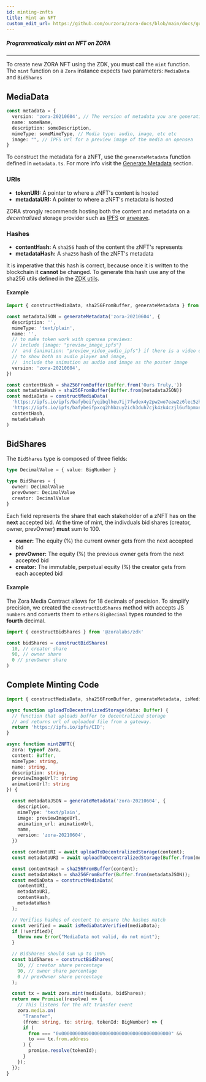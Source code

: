 ```yaml
---
id: minting-znfts
title: Mint an NFT
custom_edit_url: https://github.com/ourzora/zora-docs/blob/main/docs/guides/minting-znfts.mdx
---
```


##### Programmatically mint an NFT on ZORA

---

To create new ZORA NFT using the ZDK, you must call the `mint` function. The `mint` function on a `Zora` instance expects two parameters: `MediaData` and `BidShares`

## MediaData

```typescript
const metadata = {
  version: 'zora-20210604', // The version of metadata you are generating
  name: someName,
  description: someDescription,
  mimeType: someMimeType, // Media type: audio, image, etc etc
  image: "", // IPFS url for a preview image of the media on opensea
}
```

To construct the metadata for a zNFT, use the `generateMetadata` function defined in `metadata.ts`.
For more info visit the [Generate Metadata](../developer-tools/zdk/metadata#generate-metadata) section.

### URIs

- **tokenURI:** A pointer to where a zNFT's content is hosted
- **metadataURI:** A pointer to where a zNFT's metadata is hosted

ZORA strongly recommends hosting both the content and metadata on a _decentralized_ storage provider such as [IPFS](https://ipfs.io/) or [arweave](https://www.arweave.org/).

### Hashes

- **contentHash:** A `sha256` hash of the content the zNFT's represents
- **metadataHash:** A `sha256` hash of the zNFT's metadata

It is imperative that this hash is correct, because once it is written to the
blockchain it **cannot** be changed. To generate this hash use any of the sha256 utils defined in the [ZDK utils](../developer-tools/zdk/utility#hashing-utilities).

#### Example

```typescript
import { constructMediaData, sha256FromBuffer, generateMetadata } from '@zoralabs/zdk'

const metadataJSON = generateMetadata('zora-20210604', {
  description: '',
  mimeType: 'text/plain',
  name: '',
  // to make token work with opensea previews:
  // include {image: "preview_image_ipfs"}
  //  and {animation: "preview_video_audio_ipfs"} if there is a video or audio associated
  // to show both an audio player and image, 
  //  include the animation as audio and image as the poster image
  version: 'zora-20210604',
})

const contentHash = sha256FromBuffer(Buffer.from('Ours Truly,'))
const metadataHash = sha256FromBuffer(Buffer.from(metadataJSON))
const mediaData = constructMediaData(
  'https://ipfs.io/ipfs/bafybeifyqibqlheu7ij7fwdex4y2pw2wo7eaw2z6lec5zhbxu3cvxul6h4',
  'https://ipfs.io/ipfs/bafybeifpxcq2hhbzuy2ich3duh7cjk4zk4czjl6ufbpmxep247ugwzsny4',
  contentHash,
  metadataHash
)
```

## BidShares

The `BidShares` type is composed of three fields:

```typescript
type DecimalValue = { value: BigNumber }

type BidShares = {
  owner: DecimalValue
  prevOwner: DecimalValue
  creator: DecimalValue
}
```

Each field represents the share that each stakeholder of a zNFT has on the **next** accepted bid. At the
time of mint, the indivduals bid shares (creator, owner, prevOwner) **must** sum to 100.

- **owner:** The equity (%) the current owner gets from the next accepted bid
- **prevOwner:** The equity (%) the previous owner gets from the next accepted bid
- **creator:** The immutable, perpetual equity (%) the creator gets from each accepted bid

#### Example

The Zora Media Contract allows for 18 decimals of precision. To simplify precision, we created the `constructBidShares` method with accepts JS `numbers` and converts them to `ethers` `BigDecimal` types rounded to the **fourth** decimal.

```typescript
import { constructBidShares } from '@zoralabs/zdk'

const bidShares = constructBidShares(
  10, // creator share
  90, // owner share
  0 // prevOwner share
)
```

## Complete Minting Code

```typescript
import { constructMediaData, sha256FromBuffer, generateMetadata, isMediaDataVerified, Zora } from '@zoralabs/zdk'

async function uploadToDecentralizedStorage(data: Buffer) {
  // function that uploads buffer to decentralized storage
  // and returns url of uploaded file from a gateway.
  return 'https://ipfs.io/ipfs/CID';
}

async function mintZNFT({
  zora: typeof Zora,
  content: Buffer,
  mimeType: string,
  name: string,
  description: string,
  previewImageUrl?: string
  animationUrl?: string
}) {

  const metadataJSON = generateMetadata('zora-20210604', {
    description,
    mimeType: 'text/plain',
    image: previewImageUrl,
    animation_url: animationUrl,
    name,
    version: 'zora-20210604',
  })

  const contentURI = await uploadToDecentralizedStorage(content);
  const metadataURI = await uploadToDecentralizedStorage(Buffer.from(metadataJSON));

  const contentHash = sha256FromBuffer(content);
  const metadataHash = sha256FromBuffer(Buffer.from(metadataJSON));
  const mediaData = constructMediaData(
    contentURI,
    metadataURI,
    contentHash,
    metadataHash
  );

  // Verifies hashes of content to ensure the hashes match
  const verified = await isMediaDataVerified(mediaData);
  if (!verified){
    throw new Error("MediaData not valid, do not mint");
  }

  // BidShares should sum up to 100%
  const bidShares = constructBidShares(
    10, // creator share percentage
    90, // owner share percentage
    0 // prevOwner share percentage
  );

  const tx = await zora.mint(mediaData, bidShares);
  return new Promise((resolve) => {
    // This listens for the nft transfer event
    zora.media.on(
      "Transfer",
      (from: string, to: string, tokenId: BigNumber) => {
      if (
        from === "0x0000000000000000000000000000000000000000" &&
        to === tx.from.address
      ) {
        promise.resolve(tokenId);
      }
    });
  });
}
```
